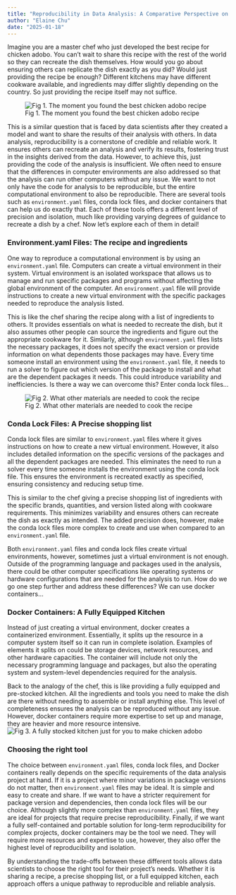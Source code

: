 ```yaml
---
title: "Reproducibility in Data Analysis: A Comparative Perspective on Virtual Environments and Containers"
author: "Elaine Chu"
date: "2025-01-18"
---
```


Imagine you are a master chef who just developed the best recipe for chicken adobo. You can’t wait to share this recipe with the rest of the world so they can recreate the dish themselves. How would you go about ensuring others can replicate the dish exactly as you did? Would just providing the recipe be enough? Different kitchens may have different cookware available, and ingredients may differ slightly depending on the country. So just providing the recipe itself may not suffice. 

![Fig 1. The moment you found the best chicken adobo recipe](chef.gif){fig-width=10}

This is a similar question that is faced by data scientists after they created a model and want to share the results of their analysis with others. In data analysis, reproducibility is a cornerstone of credible and reliable work. It ensures others can recreate an analysis and verify its results, fostering trust in the insights derived from the data. However, to achieve this, just providing the code of the analysis is insufficient. We often need to ensure that the differences in computer environments are also addressed so that the analysis can run other computers without any issue. We want to not only have the code for analysis to be reproducible, but the entire computational environment to also be reproducible. There are several tools such as `environment.yaml` files, conda lock files, and docker containers that can help us do exactly that. Each of these tools offers a different level of precision and isolation, much like providing varying degrees of guidance to recreate a dish by a chef. Now let’s explore each of them in detail!

### Environment.yaml Files: The recipe and ingredients

One way to reproduce a computational environment is by using an `environment.yaml` file. Computers can create a virtual environment in their system. Virtual environment is an isolated workspace that allows us to manage and run specific packages and programs without affecting the global environment of the computer. An `environment.yaml` file will provide instructions to create a new virtual environment with the specific packages needed to reproduce the analysis listed. 

This is like the chef sharing the recipe along with a list of ingredients to others. It provides essentials on what is needed to recreate the dish, but it also assumes other people can source the ingredients and figure out the appropriate cookware for it. Similarly, although `environment.yaml` files lists the necessary  packages, it does not specify the exact version or provide information on what dependents those packages may have. Every time someone install an environment using the `environment.yaml` file, it needs to run a solver to figure out which version of the package to install and what are the dependent packages it needs. This could introduce variability and inefficiencies. Is there a way we can overcome this? Enter conda lock files…

![Fig 2. What other materials are needed to cook the recipe](whatelse.gif){fig-width=5}

### Conda Lock Files: A Precise shopping list

Conda lock files are similar to `environment.yaml` files where it gives instructions on how to create a new virtual environment. However, it also includes detailed information on the specific versions of the packages and all the dependent packages are needed. This eliminates the need to run a solver every time someone installs the environment using the conda lock file. This ensures the environment is recreated exactly as specified, ensuring consistency and reducing setup time.

This is similar to the chef giving a precise shopping list of ingredients with the specific brands, quantities, and version listed along with cookware requirements. This minimizes variability and ensures others can recreate the dish as exactly as intended. The added precision does, however, make the conda lock files more complex to create and use when compared to an `environment.yaml` file.

Both `environment.yaml` files and conda lock files create virtual environments, however, sometimes just a virtual environment is not enough. Outside of the programming language and packages used in the analysis, there could be other computer specifications like operating systems or hardware configurations that are needed for the analysis to run. How do we go one step further and address these differences? We can use docker containers…

### Docker Containers: A Fully Equipped Kitchen

Instead of just creating a virtual environment, docker creates a containerized environment. Essentially, it splits up the resource in a computer system itself so it can run in complete isolation. Examples of elements it splits on could be storage devices, network resources, and other hardware capacities. The container will include not only the necessary programming language and packages, but also the operating system and system-level dependencies required for the analysis.

Back to the analogy of the chef, this is like providing a fully equipped and pre-stocked kitchen. All the ingredients and tools you need to make the dish are there without needing to assemble or install anything else. This level of completeness ensures the analysis can be reproduced without any issue. However, docker containers require more expertise to set up and manage, they are heavier and more resource intensive. 
![Fig 3. A fully stocked kitchen just for you to make chicken adobo](kitchencontainer.png){fig-width=5}

### Choosing the right tool

The choice between `environment.yaml` files, conda lock files, and Docker containers really depends on the specific requirements of the data analysis project at hand. If it is a project where minor variations in package versions do not matter, then `environment.yaml` files may be ideal. It is simple and easy to create and share. If we want to have a stricter requirement for package version and dependencies, then conda lock files will be our choice. Although slightly more complex than `environment.yaml` files, they are ideal for projects that require precise reproducibility. Finally, if we want a fully self-contained and portable solution for long-term reproducibility for complex projects, docker containers may be the tool we need. They will require more resources and expertise to use, however, they also offer the highest level of reproducibility and isolation.

By understanding the trade-offs between these different tools allows data scientists to choose the right tool for their project’s needs. Whether it is sharing a recipe, a precise shopping list, or a full equipped kitchen, each approach offers a unique pathway to reproducible and reliable analysis.



